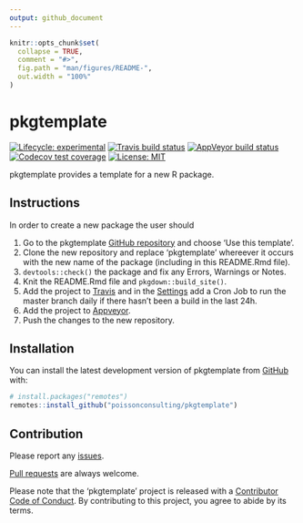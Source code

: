 ```yaml
---
output: github_document
---
```


<!-- README.md is generated from README.Rmd. Please edit that file -->

```r
knitr::opts_chunk$set(
  collapse = TRUE,
  comment = "#>",
  fig.path = "man/figures/README-",
  out.width = "100%"
)
```
# pkgtemplate

<!-- badges: start -->
[![Lifecycle: experimental](https://img.shields.io/badge/lifecycle-experimental-orange.svg)](https://www.tidyverse.org/lifecycle/#experimental)
[![Travis build status](https://travis-ci.com/poissonconsulting/pkgtemplate.svg?branch=master)](https://travis-ci.com/poissonconsulting/pkgtemplate)
[![AppVeyor build status](https://ci.appveyor.com/api/projects/status/github/poissonconsulting/pkgtemplate?branch=master&svg=true)](https://ci.appveyor.com/project/poissonconsulting/pkgtemplate)
[![Codecov test coverage](https://codecov.io/gh/poissonconsulting/pkgtemplate/branch/master/graph/badge.svg)](https://codecov.io/gh/poissonconsulting/pkgtemplate?branch=master)
[![License: MIT](https://img.shields.io/badge/License-MIT-green.svg)](https://opensource.org/licenses/MIT)
<!-- badges: end -->

pkgtemplate provides a template for a new R package.

## Instructions

In order to create a new package the user should

1) Go to the pkgtemplate [GitHub repository](https://github.com/poissonconsulting/pkgtemplate) and choose 'Use this template'.
1) Clone the new repository and replace 'pkgtemplate' whereever it occurs with the new name of the package (including in this README.Rmd file).
1) `devtools::check()` the package and fix any Errors, Warnings or Notes.
1) Knit the README.Rmd file and `pkgdown::build_site()`.
1) Add the project to [Travis](https://www.travis-ci.com/poissonconsulting/pkgtemplate) and in the [Settings](https://www.travis-ci.com/poissonconsulting/pkgtemplate/settings) add a Cron Job to run the master branch daily if there hasn't been a build in the last 24h.
1) Add the project to [Appveyor](https://ci.appveyor.com/project/poissonconsulting/pkgtemplate).
1) Push the changes to the new repository.

## Installation

You can install the latest development version of pkgtemplate from [GitHub](https://github.com/poissonconsulting/pkgtemplate) with:

``` r
# install.packages("remotes")
remotes::install_github("poissonconsulting/pkgtemplate")
```

## Contribution

Please report any [issues](https://github.com/poissonconsulting/pkgtemplate/issues).

[Pull requests](https://github.com/poissonconsulting/pkgtemplate/pulls) are always welcome.

Please note that the 'pkgtemplate' project is released with a [Contributor Code of Conduct](https://poissonconsulting.github.io/pkgtemplate/CODE_OF_CONDUCT.html).
By contributing to this project, you agree to abide by its terms.
